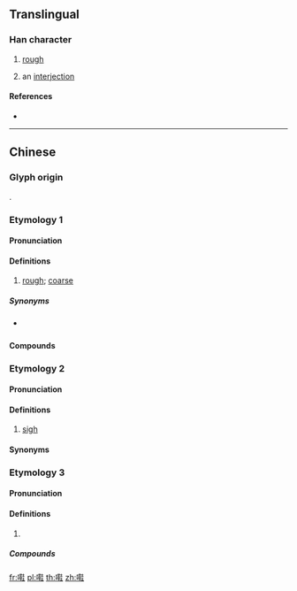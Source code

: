 {{character info/new}}
==Translingual==

===Han character===
{{Han char|rn=30|rad=口|as=15|sn=18|four=|canj=RTJG|ids=⿰口鞋}}

# {{lb|mul|Cantonese}} [[rough]]
# an [[interjection]]

====References====
* {{Han ref|kx=0213.171|hdz=10698.161|uh=56A1|ud=22177}}

----

==Chinese==

===Glyph origin===
{{Han compound|口|鞋|ls=psc|c1=s|c2=p|t1=mouth; colloquial speech|no_och2=1}}.

===Etymology 1===
{{zh-forms|alt=鞋}}

====Pronunciation====
{{zh-pron
|m=hái
|c=haai4
|cat=a
}}

====Definitions====
{{zh-hanzi}}

# {{lb|zh|Cantonese}} [[rough]]; [[coarse]]

=====Synonyms=====
* {{q|Mandarin}} {{zh-l|粗糙}}

====Compounds====
{{zh-der|嚡澀澀|粗嚡|嚡柴|嚡口}}

===Etymology 2===
{{zh-forms|alt=鞋}}

====Pronunciation====
{{zh-pron
|c=haai4
|cat=intj
}}

====Definitions====
{{zh-hanzi}}

# {{lb|zh|Cantonese}} [[sigh]] {{gloss|interjection}}
#: {{zh-x|嚡，太 多 嘢 要 做 喇！|'''Sigh''', too many things to do!|C}}

====Synonyms====
{{zh-der|嚡嚡聲}}

===Etymology 3===
{{zh-forms}}

====Pronunciation====
{{zh-pron
|m=xié
|w=3hha
|cat=
}}

====Definitions====
{{zh-hanzi}}

# {{lb|zh|Wu}} {{rfdef|zh}}

=====Compounds=====
{{zh-der|嚡裡|嚡裡墶}}

[[fr:嚡]]
[[pl:嚡]]
[[th:嚡]]
[[zh:嚡]]